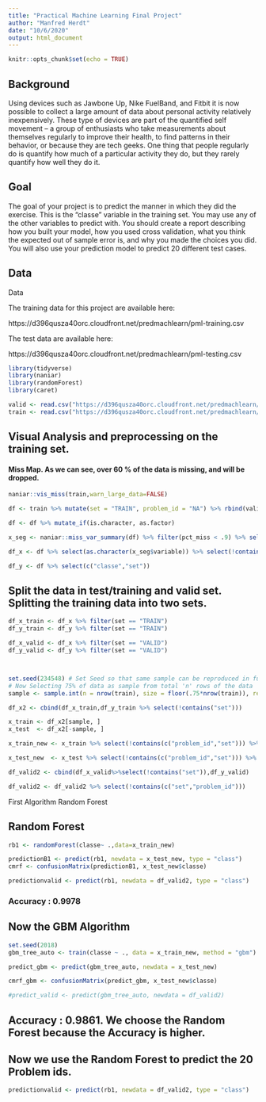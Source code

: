 ```yaml
---
title: "Practical Machine Learning Final Project"
author: "Manfred Herdt"
date: "10/6/2020"
output: html_document
---
```


```r
knitr::opts_chunk$set(echo = TRUE)
```

## Background

Using devices such as Jawbone Up, Nike FuelBand, and Fitbit it is now possible to collect a large amount of data about personal activity relatively inexpensively. These type of devices are part of the quantified self movement – a group of enthusiasts who take measurements about themselves regularly to improve their health, to find patterns in their behavior, or because they are tech geeks. One thing that people regularly do is quantify how much of a particular activity they do, but they rarely quantify how well they do it. 


## Goal 

The goal of your project is to predict the manner in which they did the exercise. This is the "classe" variable in the training set. You may use any of the other variables to predict with. You should create a report describing how you built your model, how you used cross validation, what you think the expected out of sample error is, and why you made the choices you did. You will also use your prediction model to predict 20 different test cases.

## Data 

Data

The training data for this project are available here:

https://d396qusza40orc.cloudfront.net/predmachlearn/pml-training.csv

The test data are available here:

https://d396qusza40orc.cloudfront.net/predmachlearn/pml-testing.csv

```r

library(tidyverse)
library(naniar)
library(randomForest)
library(caret)

valid <- read.csv("https://d396qusza40orc.cloudfront.net/predmachlearn/pml-testing.csv",na.strings=c("NA","#DIV/0!",""))
train <- read.csv("https://d396qusza40orc.cloudfront.net/predmachlearn/pml-training.csv",na.strings=c("NA","#DIV/0!",""))

```

## Visual Analysis and preprocessing on the training set.

#### Miss Map. As we can see, over 60 % of the data is missing, and will be dropped. 

```r
naniar::vis_miss(train,warn_large_data=FALSE)
```
```r

df <- train %>% mutate(set = "TRAIN", problem_id = "NA") %>% rbind(valid %>% mutate(set = "VALID", classe = "NA"))

df <- df %>% mutate_if(is.character, as.factor)

x_seg <- naniar::miss_var_summary(df) %>% filter(pct_miss < .9) %>% select(variable)

df_x <- df %>% select(as.character(x_seg$variable)) %>% select(!contains(c("timestamp","X", "user_name","classe")))

df_y <- df %>% select(c("classe","set"))

```

## Split the data in test/training and valid set. Splitting the training data into two sets. 

```r
df_x_train <- df_x %>% filter(set == "TRAIN")
df_y_train <- df_y %>% filter(set == "TRAIN")

df_x_valid <- df_x %>% filter(set == "VALID")
df_y_valid <- df_y %>% filter(set == "VALID")



set.seed(234548) # Set Seed so that same sample can be reproduced in future also
# Now Selecting 75% of data as sample from total 'n' rows of the data  
sample <- sample.int(n = nrow(train), size = floor(.75*nrow(train)), replace = F)

df_x2 <- cbind(df_x_train,df_y_train %>% select(!contains("set")))

x_train <- df_x2[sample, ]
x_test  <- df_x2[-sample, ]

x_train_new <- x_train %>% select(!contains(c("problem_id","set"))) %>% mutate(classe= droplevels(classe))

x_test_new  <- x_test %>% select(!contains(c("problem_id","set"))) %>% mutate(classe= droplevels(classe))

df_valid2 <- cbind(df_x_valid%>%select(!contains("set")),df_y_valid) 

df_valid2 <- df_valid2 %>% select(!contains(c("set","problem_id")))

```

First Algorithm Random Forest

## Random Forest 

```r

rb1 <- randomForest(classe~ .,data=x_train_new)

predictionB1 <- predict(rb1, newdata = x_test_new, type = "class")
cmrf <- confusionMatrix(predictionB1, x_test_new$classe)

predictionvalid <- predict(rb1, newdata = df_valid2, type = "class")

```
### Accuracy : 0.9978

## Now the GBM Algorithm

```r

set.seed(2018)
gbm_tree_auto <- train(classe ~ ., data = x_train_new, method = "gbm")

predict_gbm <- predict(gbm_tree_auto, newdata = x_test_new)

cmrf_gbm <- confusionMatrix(predict_gbm, x_test_new$classe)

#predict_valid <- predict(gbm_tree_auto, newdata = df_valid2)

```
## Accuracy : 0.9861. We choose the Random Forest because the Accuracy is higher. 


## Now we use the Random Forest to predict the 20 Problem ids.

```r
predictionvalid <- predict(rb1, newdata = df_valid2, type = "class")

```

